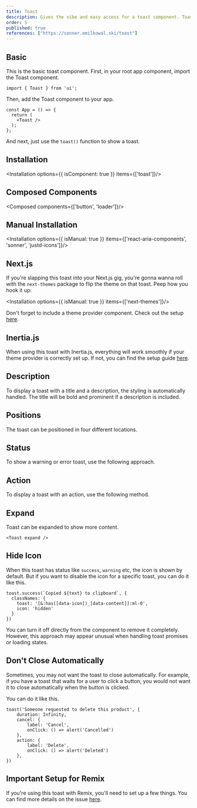 ```yaml
---
title: Toast
description: Gives the vibe and easy access for a toast component. Toasts show quick, temporary alerts about actions, errors, or other events in an app.
order: 5
published: true
references: ["https://sonner.emilkowal.ski/toast"]
---
```


## Basic
This is the basic toast component.
First, in your root app component, import the Toast component.
```tsx
import { Toast } from 'ui';
```
Then, add the Toast component to your app.
```tsx
const App = () => {
  return (
    <Toast />
  );
};
```
And next, just use the `toast()` function to show a toast.

<How toUse="statuses/toast-demo" />

## Installation
<Installation options={{ isComponent: true }} items={['toast']}/>

## Composed Components
<Composed components={['button', 'loader']}/>

## Manual Installation
<Installation options={{ isManual: true }} items={['react-aria-components', 'sonner', 'justd-icons']}/>
<SourceCode toShow='toast'/>


## Next.js
If you're slapping this toast into your Next.js gig, you're gonna wanna roll with the `next-themes` package to flip the theme on that toast. Peep how you hook it up:

<Installation options={{ isManual: true }} items={['next-themes']}/>

Don't forget to include a theme provider component. Check out the setup [here](/docs/dark-mode/next-js).

## Inertia.js

When using this toast with Inertia.js, everything will work smoothly if your theme provider is correctly set up. If not, you can find the setup guide [here](/docs/dark-mode/inertia-js).

## Description

To display a toast with a title and a description, the styling is automatically handled. The title will be bold and prominent if a description is included.

<How toUse="statuses/toast-description-demo" />

## Positions

The toast can be positioned in four different locations.

<How toUse="statuses/toast-positions-demo" />

## Status

To show a warning or error toast, use the following approach.

<How toUse="statuses/toast-status-demo" />

## Action

To display a toast with an action, use the following method.

<How toUse="statuses/toast-action-demo" />

## Expand
Toast can be expanded to show more content.
```tsx
<Toast expand />
```

## Hide Icon
When this toast has status like `success`, `warning` etc, the icon is shown by default. But if you want to disable the icon for a specific toast, you can do it like this.
```tsx {2-5}
toast.success(`Copied ${text} to clipboard`, {
  classNames: {
    toast: '[&:has([data-icon])_[data-content]]:ml-0',
    icon: 'hidden'
  }
})
```

You can turn it off directly from the component to remove it completely. However, this approach may appear unusual when handling toast promises or loading states.

## Don't Close Automatically

Sometimes, you may not want the toast to close automatically. For example, if you have a toast that waits for a user to click a button, you would not want it to close automatically when the button is clicked.

You can do it like this.

```tsx {2}
toast('Someone requested to delete this product', {
    duration: Infinity,
    cancel: {
        label: 'Cancel',
        onClick: () => alert('Cancelled')
    },
    action: {
        label: 'Delete',
        onClick: () => alert('Deleted')
    },
})
```

## Important Setup for Remix

If you're using this toast with Remix, you'll need to set up a few things. You can find more details on the issue [here](https://github.com/remix-run/remix/discussions/9318).
